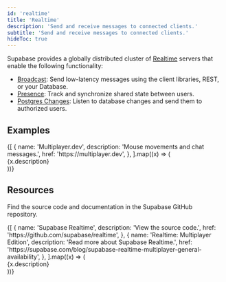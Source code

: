 ```yaml
---
id: 'realtime'
title: 'Realtime'
description: 'Send and receive messages to connected clients.'
subtitle: 'Send and receive messages to connected clients.'
hideToc: true
---
```


Supabase provides a globally distributed cluster of [Realtime](https://github.com/supabase/realtime) servers that enable the following functionality:

- [Broadcast](/docs/guides/realtime/broadcast): Send low-latency messages using the client libraries, REST, or your Database.
- [Presence](/docs/guides/realtime/presence): Track and synchronize shared state between users.
- [Postgres Changes](/docs/guides/realtime/postgres-changes): Listen to database changes and send them to authorized users.

## Examples

<div className="grid md:grid-cols-12 gap-4 not-prose">
  {[
    {
      name: 'Multiplayer.dev',
      description: 'Mouse movements and chat messages.',
      href: 'https://multiplayer.dev',
    },
  ].map((x) => (
    <div className="col-span-12" key={x.href}>
      <Link href={x.href} passHref>
        <GlassPanel title={x.name}>{x.description}</GlassPanel>
      </Link>
    </div>
  ))}
</div>

## Resources

Find the source code and documentation in the Supabase GitHub repository.

<div className="grid md:grid-cols-12 gap-4 not-prose">
  {[
    {
      name: 'Supabase Realtime',
      description: 'View the source code.',
      href: 'https://github.com/supabase/realtime',
    },
    {
      name: 'Realtime: Multiplayer Edition',
      description: 'Read more about Supabase Realtime.',
      href: 'https://supabase.com/blog/supabase-realtime-multiplayer-general-availability',
    },
  ].map((x) => (
    <div className="col-span-6" key={x.href}>
      <Link href={x.href} passHref>
        <GlassPanel title={x.name}>{x.description}</GlassPanel>
      </Link>
    </div>
  ))}
</div>

